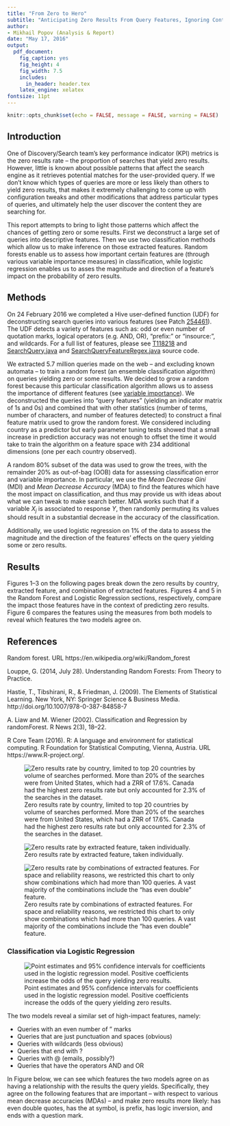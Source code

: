 ```yaml
---
title: "From Zero to Hero"
subtitle: "Anticipating Zero Results From Query Features, Ignoring Content"
author:
- Mikhail Popov (Analysis & Report)
date: "May 17, 2016"
output:
  pdf_document:
    fig_caption: yes
    fig_height: 4
    fig_width: 7.5
    includes:
      in_header: header.tex
    latex_engine: xelatex
fontsize: 11pt
---
```



```r
knitr::opts_chunk$set(echo = FALSE, message = FALSE, warning = FALSE)
```

\renewcommand{\abstractname}{Executive Summary}
\begin{abstract}
The Discovery Department uses the zero results rate -- the proportion of searches that yield zero results -- to measure the performance of our search system. However, little is known about possible patterns that affect the quantity (and quality) of results our users see. In this report, we use random forest and logistic regression models to shed light on the types of queries that tend to yield zero results.

Namely, we found that whether the query has an even number of double quotes is one of the most important indicators of whether it will yield zero results. Other notable features that impact the quantity of results include: whether the query is only punctuation and spaces, whether it ends with ?, and whether it has logical operators. For a full list of features and their importance and impact, please see Figures 4 and 5.
\end{abstract}

## Introduction

One of Discovery/Search team's key performance indicator (KPI) metrics is the zero results rate -- the proportion of searches that yield zero results. However, little is known about possible patterns that affect the search engine as it retrieves potential matches for the user-provided query. If we don't know which types of queries are more or less likely than others to yield zero results, that makes it extremely challenging to come up with configuration tweaks and other modifications that address particular types of queries, and ultimately help the user discover the content they are searching for.

This report attempts to bring to light those patterns which affect the chances of getting zero or some results. First we deconstruct a large set of queries into descriptive features. Then we use two classification methods which allow us to make inference on those extracted features. Random forests enable us to assess how important certain features are (through various variable importance measures) in classification, while logistic regression enables us to asses the magnitude and direction of a feature's impact on the probability of zero results.

## Methods

On 24 February 2016 we completed a Hive user-defined function (UDF) for deconstructing search queries into various features (see Patch [254461](https://gerrit.wikimedia.org/r/#/c/254461/)). The UDF detects a variety of features such as: odd or even number of quotation marks, logical operators (e.g. AND, OR), "prefix:" or "insource:", and wildcards. For a full list of features, please see [T118218](https://phabricator.wikimedia.org/T118218) and [SearchQuery.java](https://git.wikimedia.org/blob/analytics%2Frefinery%2Fsource.git/master/refinery-core%2Fsrc%2Fmain%2Fjava%2Forg%2Fwikimedia%2Fanalytics%2Frefinery%2Fcore%2FSearchQuery.java) and [SearchQueryFeatureRegex.java](https://git.wikimedia.org/blob/analytics%2Frefinery%2Fsource.git/master/refinery-core%2Fsrc%2Fmain%2Fjava%2Forg%2Fwikimedia%2Fanalytics%2Frefinery%2Fcore%2FSearchQueryFeatureRegex.java) source code.

We extracted 5.7 million queries made on the web -- and excluding known automata -- to train a random forest (an ensemble classification algorithm) on queries yielding zero or some results. We decided to grow a random forest because this particular classification algorithm allows us to assess the importance of different features (see [variable importance](https://en.wikipedia.org/wiki/Random_forest#Variable_importance)). We deconstructed the queries into "query features" (yielding an indicator matrix of 1s and 0s) and combined that with other statistics (number of terms, number of characters, and number of features detected) to construct a final feature matrix used to grow the random forest. We considered including country as a predictor but early parameter tuning tests showed that a small increase in prediction accuracy was not enough to offset the time it would take to train the algorithm on a feature space with 234 additional dimensions (one per each country observed).

A random 80% subset of the data was used to grow the trees, with the remainder 20% as out-of-bag (OOB) data for assessing classification error and variable importance. In particular, we use the *Mean Decrease Gini* (MDI) and *Mean Decrease Accuracy* (MDA) to find the features which have the most impact on classification, and thus may provide us with ideas about what we can tweak to make search better. MDA works such that if a variable $X_j$ is associated to response $Y$, then randomly permuting its values should result in a substantial decrease in the accuracy of the classification.

Additionally, we used logistic regression on 1% of the data to assess the magnitude and the direction of the features' effects on the query yielding some or zero results.

## Results

Figures 1--3 on the following pages break down the zero results by country, extracted feature, and combination of extracted features. Figures 4 and 5 in the Random Forest and Logistic Regression sections, respectively, compare the impact those features have in the context of predicting zero results. Figure 6 compares the features using the measures from both models to reveal which features the two models agree on.

## References

Random forest. URL https://en.wikipedia.org/wiki/Random_forest

Louppe, G. (2014, July 28). Understanding Random Forests: From Theory to Practice.

Hastie, T., Tibshirani, R., & Friedman, J. (2009). The Elements of Statistical Learning. New York, NY: Springer Science & Business Media. http://doi.org/10.1007/978-0-387-84858-7

A. Liaw and M. Wiener (2002). Classification and Regression by randomForest. R News 2(3), 18--22.
  
R Core Team (2016). R: A language and environment for statistical computing. R Foundation for Statistical Computing, Vienna, Austria. URL https://www.R-project.org/.

\newpage

![Zero results rate by country, limited to top 20 countries by volume of searches performed. More than 20% of the searches were from United States, which had a ZRR of 17.6%. Canada had the highest zero results rate but only accounted for 2.3% of the searches in the dataset.](figures/web/excl_known_automata/zrr_by_country.png)

\newpage

![Zero results rate by extracted feature, taken individually.](figures/web/excl_known_automata/zrr_by_feature.png)

\newpage

![Zero results rate by combinations of extracted features. For space and reliability reasons, we restricted this chart to only show combinations which had more than 100 queries. A vast majority of the combinations include the "has even double" feature.](figures/web/excl_known_automata/zrr_by_feature_combo_sort-zrr.png)

\newpage

\begin{landscape}

\subsection{Classification via Random Forest}

\begin{figure}[h!]
\centering
\includegraphics{figures/web/excl_known_automata/var_imp.png}
\caption{\textbf{(a)} Variable importance according to mean decrease in accuracy (increase in prediction error after permuting values of the predictor) \emph{specific to zero results queries}. \textbf{(b)} Variable importance according to mean decrease in impurity, using Gini index. \textbf{(c)} Variable importance according to mean decrease in accuracy over both classes of queries (zero results and some results).}
\label{fig:var_imp}
\end{figure}

In Figure \ref{fig:var_imp} above, we can see that across the battery of variable importance metrics, having an even number of double quotes is 1 of the 2 most important indicators of whether the query will have some or zero results. This makes sense because the engine will look for exact matches to each quoted segment of the query, meaning less documents will be retrieved. Other high-importance features make a lot of logical sense, such as whether the query includes the OR operator or whether it's only punctuation and spaces.

\end{landscape}

\newpage

### Classification via Logistic Regression

![Point estimates and 95% confidence intervals for coefficients used in the logistic regression model. Positive coefficients increase the odds of the query yielding zero results.](figures/web/excl_known_automata/logit_coef.png)

The two models reveal a similar set of high-impact features, namely:

- Queries with an even number of " marks
- Queries that are just punctuation and spaces (obvious)
- Queries with wildcards (less obvious)
- Queries that end with ?
- Queries with @ (emails, possibly?)
- Queries that have the operators AND and OR

In Figure \ref{fig:mda_coef} below, we can see which features the two models agree on as having a relationship with the results the query yields. Specifically, they agree on the following features that are important -- with respect to various mean decrease accuracies (MDAs) -- and make zero results more likely: has even double quotes, has the at symbol, is prefix, has logic inversion, and ends with a question mark.

\newpage

\begin{landscape}

\begin{figure}[h!]
\centering
\includegraphics{figures/web/excl_known_automata/mda_logitcoef.png}
\caption{A scatter map of features with respect to variable importance (via relative mean decrease metrics) and logistic regression coefficient estimates. The plot is divided into quadrants according to how important or unimportant the feature is in random forest classification and whether a query having the feature is more or less likely to yield zero results.}
\label{fig:mda_coef}
\end{figure}

\end{landscape}
